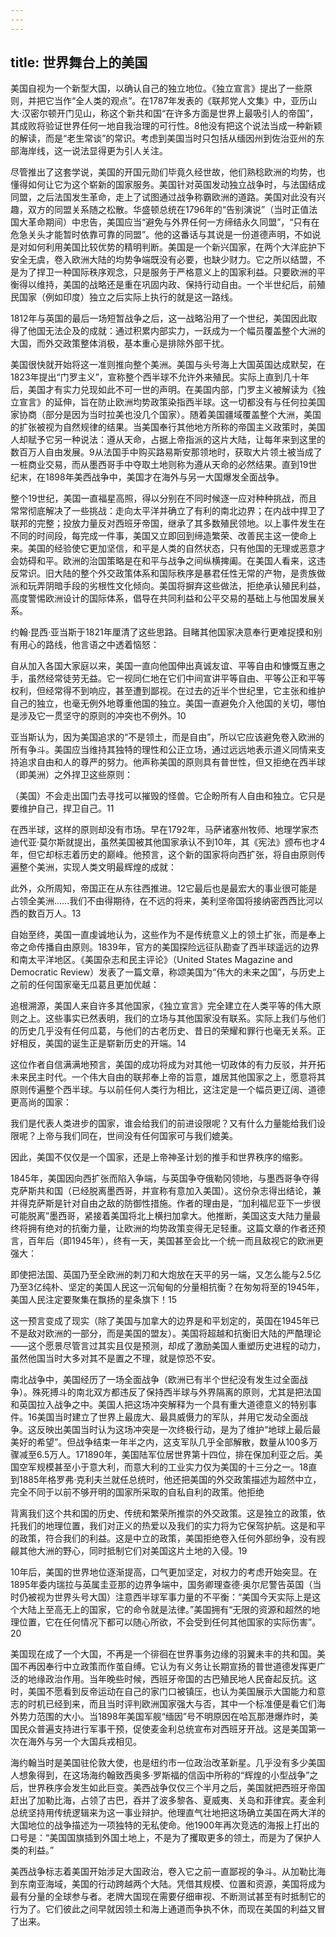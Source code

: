 ```yaml
---
---
---
```

title: 世界舞台上的美国
---



美国自视为一个新型大国，以确认自己的独立地位。《独立宣言》提出了一些原则，并把它当作“全人类的观点”。在1787年发表的《联邦党人文集》中，亚历山大·汉密尔顿开门见山，称这个新共和国“在许多方面是世界上最吸引人的帝国”，其成败将验证世界任何一地自我治理的可行性。8他没有把这个说法当成一种新颖的解读，而是“老生常谈”的常识。考虑到美国当时只包括从缅因州到佐治亚州的东部海岸线，这一说法显得更为引人关注。

尽管推出了这套学说，美国的开国元勋们毕竟久经世故，他们熟稔欧洲的均势，也懂得如何让它为这个崭新的国家服务。美国针对英国发动独立战争时，与法国结成同盟，之后法国发生革命，走上了试图通过战争称霸欧洲的道路。美国对此没有兴趣，双方的同盟关系随之松散。华盛顿总统在1796年的“告别演说”（当时正值法国大革命期间）中忠告，美国应当“避免与外界任何一方缔结永久同盟”，“只有在危急关头才能暂时依靠可靠的同盟”。他的这番话与其说是一份道德声明，不如说是对如何利用美国比较优势的精明判断。美国是一个新兴国家，在两个大洋庇护下安全无虞，卷入欧洲大陆的均势争端既没有必要，也缺少财力。它之所以结盟，不是为了捍卫一种国际秩序观念，只是服务于严格意义上的国家利益。只要欧洲的平衡得以维持，美国的战略还是重在巩固内政、保持行动自由。一个半世纪后，前殖民国家（例如印度）独立之后实际上执行的就是这一路线。

1812年与英国的最后一场短暂战争之后，这一战略沿用了一个世纪，美国因此取得了他国无法企及的成就：通过积累内部实力，一跃成为一个幅员覆盖整个大洲的大国，而外交政策整体消极，基本重心是排除外部干扰。

美国很快就开始将这一准则推向整个美洲。美国与头号海上大国英国达成默契，在1823年提出“门罗主义”，宣称整个西半球不允许外来殖民。实际上直到几十年后，美国才有实力兑现如此不可一世的声明。在美国内部，门罗主义被解读为《独立宣言》的延伸，旨在防止欧洲均势政策染指西半球。这一切都没有与任何拉美国家协商（部分是因为当时拉美也没几个国家）。随着美国疆域覆盖整个大洲，美国的扩张被视为自然规律的结果。当美国奉行其他地方所称的帝国主义政策时，美国人却赋予它另一种说法：遵从天命，占据上帝指派的这片大陆，让每年来到这里的数百万人自由发展。9从法国手中购买路易斯安那领地时，获取大片领土被当成了一桩商业交易，而从墨西哥手中夺取土地则称为遵从天命的必然结果。直到19世纪末，在1898年美西战争中，美国才在海外与另一大国爆发全面战争。

整个19世纪，美国一直福星高照，得以分别在不同时候逐一应对种种挑战，而且常常彻底解决了一些挑战：走向太平洋并确立了有利的南北边界；在内战中捍卫了联邦的完整；投放力量反对西班牙帝国，继承了其多数殖民领地。以上事件发生在不同的时间段，每完成一件事，美国又立即回到缔造繁荣、改善民主这一使命上来。美国的经验使它更加坚信，和平是人类的自然状态，只有他国的无理或恶意才会妨碍和平。欧洲的治国策略是在和平与战争之间纵横捭阖。在美国人看来，这违反常识。旧大陆的整个外交政策体系和国际秩序是暴君任性无常的产物，是贵族做派和玩弄阴暗手段的劣根性文化倾向。美国将摒弃这些做法，拒绝承认殖民利益，高度警惕欧洲设计的国际体系，倡导在共同利益和公平交易的基础上与他国发展关系。

约翰·昆西·亚当斯于1821年厘清了这些思路。目睹其他国家决意奉行更难捉摸和别有用心的路线，他言语之中透着恼怒：

自从加入各国大家庭以来，美国一直向他国伸出真诚友谊、平等自由和慷慨互惠之手，虽然经常徒劳无益。它一视同仁地在它们中间宣讲平等自由、平等公正和平等权利，但经常得不到响应，甚至遭到鄙视。在过去的近半个世纪里，它主张和维护自己的独立，也毫无例外地尊重他国的独立。美国一直避免介入他国的关切，哪怕是涉及它一贯坚守的原则的冲突也不例外。10

亚当斯认为，因为美国追求的“不是领土，而是自由”，所以它应该避免卷入欧洲的所有争斗。美国应当维持其独特的理性和公正立场，通过远远地表示道义同情来支持追求自由和人的尊严的努力。他声称美国的原则具有普世性，但又拒绝在西半球（即美洲）之外捍卫这些原则：

（美国）不会走出国门去寻找可以摧毁的怪兽。它企盼所有人自由和独立。它只是要维护自己，捍卫自己。11

在西半球，这样的原则却没有市场。早在1792年，马萨诸塞州牧师、地理学家杰迪代亚·莫尔斯就提出，虽然美国被其他国家承认不到10年，其《宪法》颁布也才4年，但它却标志着历史的巅峰。他预言，这个新的国家将向西扩张，将自由原则传遍整个美洲，实现人类文明最辉煌的成就：

此外，众所周知，帝国正在从东往西推进。12它最后也是最宏大的事业很可能是占领全美洲……我们不由得期待，在不远的将来，美利坚帝国将接纳密西西比河以西的数百万人。13

自始至终，美国一直虔诚地认为，这些作为不是传统意义上的领土扩张，而是奉上帝之命传播自由原则。1839年，官方的美国探险远征队勘查了西半球遥远的边界和南太平洋地区。《美国杂志和民主评论》（United States Magazine and Democratic Review）发表了一篇文章，称颂美国为“伟大的未来之国”，与历史上之前的任何国家毫无瓜葛且更加优越：

追根溯源，美国人来自许多其他国家，《独立宣言》完全建立在人类平等的伟大原则之上。这些事实已然表明，我们的立场与其他国家没有联系。实际上我们与他们的历史几乎没有任何瓜葛，与他们的古老历史、昔日的荣耀和罪行也毫无关系。正好相反，美国的诞生正是崭新历史的开端。14

这位作者自信满满地预言，美国的成功将成为对其他一切政体的有力反驳，并开拓未来民主时代。一个伟大自由的联邦奉上帝的旨意，雄居其他国家之上，愿意将其原则传遍整个西半球。与以前任何人类行为相比，这注定是一个幅员更辽阔、道德更高尚的国家：

我们是代表人类进步的国家，谁会给我们的前进设限呢？又有什么力量能给我们设限呢？上帝与我们同在，世间没有任何国家可与我们媲美。

因此，美国不仅仅是一个国家，还是上帝神圣计划的推手和世界秩序的缩影。

1845年，美国因向西扩张而陷入争端，与英国争夺俄勒冈领地，与墨西哥争夺得克萨斯共和国（已经脱离墨西哥，并宣称有意加入美国）。这份杂志得出结论，兼并得克萨斯是针对自由之敌的防御性措施。作者的理由是，“加利福尼亚下一步很可能脱离”墨西哥，紧接着美国将北上横扫加拿大。他推断，美国这支大陆力量最终将拥有绝对的抗衡力量，让欧洲的均势政策变得无足轻重。这篇文章的作者还预言，百年后（即1945年），终有一天，美国甚至会比一个统一而且敌视它的欧洲更强大：

即使把法国、英国乃至全欧洲的刺刀和大炮放在天平的另一端，又怎么能与2.5亿乃至3亿纯朴、坚定的美国人民这一沉甸甸的分量相抗衡？在匆匆将至的1945年，美国人民注定要聚集在飘扬的星条旗下！15

这一预言变成了现实（除了美国与加拿大的边界是和平划定的，英国在1945年已不是敌对欧洲的一部分，而是美国的盟友）。美国将超越和抗衡旧大陆的严酷理论——这个愿景尽管言过其实且仅是预测，却成了激励美国人重塑历史进程的动力，虽然他国当时大多对其不是置之不理，就是惊恐不安。

南北战争中，美国经历了一场全面战争（欧洲已有半个世纪没有发生过全面战争）。殊死搏斗的南北双方都违反了保持西半球与外界隔离的原则，尤其是把法国和英国拉入战争之中。美国人把这场冲突解释为一个具有重大道德意义的特别事件。16美国当时建立了世界上最庞大、最具威慑力的军队，并用它发动全面战争。这反映出美国当时认为这场冲突是一次终极行动，是为了维护“地球上最后最美好的希望”。但战争结束一年半之内，这支军队几乎全部解散，数量从100多万骤减至6.5万人。171890年，美国陆军位居世界第十四位，排在保加利亚之后。美国空军规模甚至小于意大利，而意大利的工业实力仅为美国的十三分之一。18直到1885年格罗弗·克利夫兰就任总统时，他还把美国的外交政策描述为超然中立，完全不同于以前不够开明的国家所采取的自私自利的政策。他拒绝

背离我们这个共和国的历史、传统和繁荣所推崇的外交政策。这是独立的政策，依托我们的地理位置，我们对正义的热爱以及我们的实力将为它保驾护航。这是和平的政策，符合我们的利益。这是中立的政策，美国拒绝卷入任何外部纷争，没有觊觎其他大洲的野心，同时抵制它们对美国这片土地的入侵。19

10年后，美国的世界地位逐渐提高，口气更加坚定，对权力的考虑开始突显。在1895年委内瑞拉与英属圭亚那的边界争端中，国务卿理查德·奥尔尼警告英国（当时仍被视为世界头号大国）注意西半球军事力量的不平衡：“美国今天实际上是这个大陆上至高无上的国家，它的命令就是法律。”美国拥有“无限的资源和超然的地理位置，它在任何情况下都可以随心所欲，不会受到任何其他国家的实际伤害”。20

美国现在成了一个大国，不再是一个徘徊在世界事务边缘的羽翼未丰的共和国。美国不再因奉行中立政策而作茧自缚。它认为有义务让长期宣扬的普世道德发挥更广泛的地缘政治作用。当年晚些时候，西班牙帝国的古巴殖民地人民奋起反抗。这时，美国不愿看到反帝运动在自己的家门口被镇压，也认为美国展示大国能力和意志的时机已经到来，而且当时评判欧洲国家强大与否，其中一个标准便是看它们海外势力范围的大小。当1898年美国军舰“缅因”号不明原因在哈瓦那港爆炸时，美国民众普遍支持进行军事干预，促使麦金利总统宣布对西班牙开战。这是美国第一次在海外与另一个大国兵戎相见。

海约翰当时是美国驻伦敦大使，也是纽约市一位政治改革新星。几乎没有多少美国人想象得到，在这场海约翰致西奥多·罗斯福的信函中所称的“辉煌的小型战争”之后，世界秩序会发生如此巨变。美西战争仅仅三个半月之后，美国就把西班牙帝国赶出了加勒比海，占领了古巴，吞并了波多黎各、夏威夷、关岛和菲律宾。麦金利总统坚持用传统逻辑来为这一事业辩护。他理直气壮地把这场确立美国在两大洋的大国地位的战争描述为一项独特的无私使命。他1900年再次竞选的海报上打出的口号是：“美国国旗插到外国土地上，不是为了攫取更多的领土，而是为了保护人类的利益。”

美西战争标志着美国开始涉足大国政治，卷入它之前一直鄙视的争斗。从加勒比海到东南亚海域，美国的行动跨越两个大陆。凭借其规模、位置和资源，美国将成为最有分量的全球参与者。老牌大国现在需要仔细审视、不断测试甚至有时抵制它的行为了。它们彼此之间早就因领土和海上通道而争执不休，而现在美国的利益又冒了出来。
